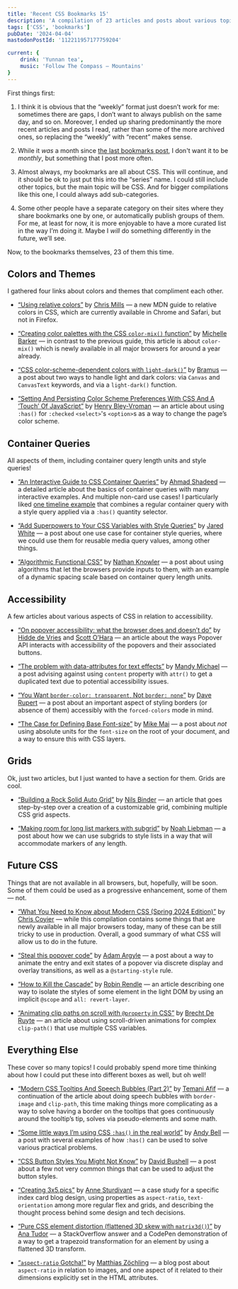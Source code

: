 ```yaml
---
title: 'Recent CSS Bookmarks 15'
description: 'A compilation of 23 articles and posts about various topics: colors and themes, container queries, accessibility, grids, future CSS, and more.'
tags: ['CSS', 'bookmarks']
pubDate: '2024-04-04'
mastodonPostId: '112211957177759204'

current: {
    drink: 'Yunnan tea',
	music: 'Follow The Compass — Mountains'
}
---
```


First things first:

1. I think it is obvious that the “weekly” format just doesn’t work for me: sometimes there are gaps, I don’t want to always publish on the same day, and so on. Moreover, I ended up sharing predominantly the more recent articles and posts I read, rather than some of the more archived ones, so replacing the “weekly” with “recent” makes sense.

2. While it _was_ a month since [the last bookmarks post](/weekly-bookmarks-014/), I don't want it to be _monthly_, but something that I post more often.

3. Almost always, my bookmarks are all about CSS. This will continue, and it should be ok to just put this into the “series” name. I could still include other topics, but the main topic will be CSS. And for bigger compilations like this one, I could always add sub-categories.

4. Some other people have a separate category on their sites where they share bookmarks one by one, or automatically publish groups of them. For me, at least for now, it is more enjoyable to have a more curated list in the way I’m doing it. Maybe I _will_ do something differently in the future, we’ll see.

Now, to the bookmarks themselves, 23 of them this time.


## Colors and Themes

I gathered four links about colors and themes that compliment each other.

- [“Using relative colors”](https://developer.mozilla.org/en-US/docs/Web/CSS/CSS_colors/Relative_colors) by [Chris Mills](https://millsdocs.com/) — a new MDN guide to relative colors in CSS, which are currently available in Chrome and Safari, but not in Firefox.

- [“Creating color palettes with the CSS `color-mix()` function”](https://developer.mozilla.org/en-US/blog/color-palettes-css-color-mix/) by [Michelle Barker](https://michellebarker.co.uk/) — in contrast to the previous guide, this article is about `color-mix()` which is newly available in all major browsers for around a year already.

- [“CSS color-scheme-dependent colors with `light-dark()`”](https://web.dev/articles/light-dark) by [Bramus](https://www.bram.us/) — a post about two ways to handle light and dark colors: via `Canvas` and `CanvasText` keywords, and via a `light-dark()` function.

- [“Setting And Persisting Color Scheme Preferences With CSS And A ‘Touch’ Of JavaScript”](https://www.smashingmagazine.com/2024/03/setting-persisting-color-scheme-preferences-css-javascript/) by [Henry Bley-Vroman](https://www.olets.dev/) — an article about using `:has()` for `:checked` `<select>`'s `<option>`s as a way to change the page’s color scheme.


## Container Queries

All aspects of them, including container query length units and style queries!

- [“An Interactive Guide to CSS Container Queries”](https://ishadeed.com/article/css-container-query-guide) by [Ahmad Shadeed](https://ishadeed.com/) — a detailed article about the basics of container queries with many interactive examples. And multiple non-card use cases! I particularly liked [one timeline example](https://ishadeed.com/article/css-container-query-guide#dynamic-timeline-layout) that combines a regular container query with a style query applied via a `:has()` quantity selector.

- [“Add Superpowers to Your CSS Variables with Style Queries”](https://thathtml.blog/2024/03/superpowered-container-style-queries/) by [Jared White](https://thathtml.blog/) — a post about one use case for container style queries, where we could use them for reusable media query values, among other things.

- [“Algorithmic Functional CSS”](https://knowler.dev/blog/algorithmic-functional-css) by [Nathan Knowler](https://knowler.dev/) — a post about using algorithms that let the browsers provide inputs to them, with an example of a dynamic spacing scale based on container query length units.


## Accessibility

A few articles about various aspects of CSS in relation to accessibility.

- [“On popover accessibility: what the browser does and doesn’t do”](https://hidde.blog/popover-accessibility/) by [Hidde de Vries](https://hidde.blog/) and [Scott O’Hara](https://www.scottohara.me/) — an article about the ways Popover API interacts with accessibility of the popovers and their associated buttons.

- [“The problem with data-attributes for text effects”](https://textlab.dev/posts/data-attributes-and-text-effects) by [Mandy Michael](https://mandy.dev/) — a post advising against using `content` property with `attr()` to get a duplicated text due to potential accessibility issues.

- [“You Want `border-color: transparent`, Not `border: none`”](https://frontendmasters.com/blog/you-want-border-color-transparent-not-border-none/) by [Dave Rupert](https://daverupert.com/) — a post about an important aspect of styling borders (or absence of them) accessibly with the `forced-colors` mode in mind.

- [“The Case for Defining Base Font-size”](https://mikemai.net/blog/2024/03/25/the-case-for-defining-base-font-size.html) by [Mike Mai](https://mikemai.net/) — a post about _not_ using absolute units for the `font-size` on the root of your document, and a way to ensure this with CSS layers.


## Grids

Ok, just two articles, but I just wanted to have a section for them. Grids are cool.

- [“Building a Rock Solid Auto Grid”](https://9elements.com/blog/building-a-rock-solid-auto-grid/) by [Nils Binder](https://ichimnetz.com/) — an article that goes step-by-step over a creation of a customizable grid, combining multiple CSS grid aspects.

- [“Making room for long list markers with subgrid”](https://noahliebman.net/2024/03/making-room-for-long-list-markers-with-subgrid/) by [Noah Liebman](https://noahliebman.net/) — a post about how we can use subgrids to style lists in a way that will accommodate markers of any length.


## Future CSS

Things that are not available in all browsers, but, hopefully, will be soon. Some of them could be used as a progressive enhancement, some of them — not.

- [“What You Need to Know about Modern CSS (Spring 2024 Edition)”](https://frontendmasters.com/blog/what-you-need-to-know-about-modern-css-spring-2024-edition/) by [Chris Coyier](https://chriscoyier.net/) — while this compilation contains some things that are newly available in all major browsers today, many of these can be still tricky to use in production. Overall, a good summary of what CSS will allow us to do in the future.

- [“Steal this popover code”](https://nerdy.dev/steal-this-popover-starter-kit) by [Adam Argyle](https://nerdy.dev/) — a post about a way to animate the entry and exit states of a popover via discrete display and overlay transitions, as well as a `@starting-style` rule.

- [“How to Kill the Cascade”](https://robinrendle.com/the-cascade/017-how-to-kill-the-cascade/) by [Robin Rendle](https://robinrendle.com/) — an article describing one way to isolate the styles of some element in the light DOM by using an implicit `@scope` and `all: revert-layer`.

- [“Animating clip paths on scroll with `@property` in CSS”](https://utilitybend.com/blog/animating-clip-paths-on-scroll-with-at-property-in-css) by [Brecht De Ruyte](https://utilitybend.com/) — an article about using scroll-driven animations for complex `clip-path()` that use multiple CSS variables.


## Everything Else

These cover so many topics! I could probably spend more time thinking about how I could put these into different boxes as well, but oh well!

- [“Modern CSS Tooltips And Speech Bubbles (Part 2)”](https://www.smashingmagazine.com/2024/03/modern-css-tooltips-speech-bubbles-part2/) by [Temani Afif](https://css-articles.com/) — a continuation of the article about doing speech bubbles with `border-image` and `clip-path`, this time making things more complicating as a way to solve having a border on the tooltips that goes continuously around the tooltip’s tip, solves via pseudo-elements and some math.

- [“Some little ways I’m using CSS `:has()` in the real world”](https://piccalil.li/blog/some-little-ways-im-using-css-has-in-the-real-world/) by [Andy Bell](https://andy-bell.co.uk/) — a post with several examples of how `:has()` can be used to solve various practical problems.

- [“CSS Button Styles You Might Not Know”](https://dbushell.com/2024/03/10/css-button-styles-you-might-not-know/) by [David Bushell](https://dbushell.com/) — a post about a few not very common things that can be used to adjust the button styles.

- [“Creating 3x5.pics”](https://weblog.anniegreens.lol/2024/03/creating-3x5-pics) by [Anne Sturdivant](https://anniegreens.lol/) — a case study for a specific index card blog design, using properties as `aspect-ratio`, `text-orientation` among more regular flex and grids, and describing the thought process behind some design and tech decisions.

- [“Pure CSS element distortion (flattened 3D skew with `matrix3d()`)”](https://front-end.social/@anatudor@mastodon.social/112138741731168637) by [Ana Tudor](https://thebabydino.github.io/) — a StackOverflow answer and a CodePen demonstration of a way to get a trapezoid transformation for an element by using a flattened 3D transform.

- [“`aspect-ratio` Gotcha!”](https://cssence.com/2024/aspect-ratio-gotcha/) by [Matthias Zöchling](https://cssence.com/) — a blog post about `aspect-ratio` in relation to images, and one aspect of it related to their dimensions explicitly set in the HTML attributes.
